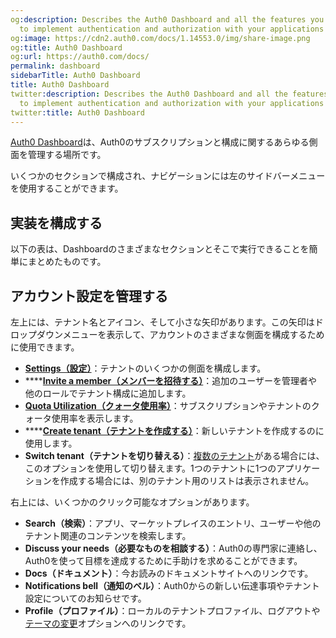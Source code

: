 ```yaml
---
og:description: Describes the Auth0 Dashboard and all the features you can access
  to implement authentication and authorization with your applications and APIs..
og:image: https://cdn2.auth0.com/docs/1.14553.0/img/share-image.png
og:title: Auth0 Dashboard
og:url: https://auth0.com/docs/
permalink: dashboard
sidebarTitle: Auth0 Dashboard
title: Auth0 Dashboard
twitter:description: Describes the Auth0 Dashboard and all the features you can access
  to implement authentication and authorization with your applications and APIs..
twitter:title: Auth0 Dashboard
---
```


[Auth0 Dashboard](%24%7Bmanage_url%7D)は、Auth0のサブスクリプションと構成に関するあらゆる側面を管理する場所です。

いくつかのセクションで構成され、ナビゲーションには左のサイドバーメニューを使用することができます。



## 実装を構成する

以下の表は、Dashboardのさまざまなセクションとそこで実行できることを簡単にまとめたものです。



## アカウント設定を管理する

左上には、テナント名とアイコン、そして小さな矢印があります。この矢印はドロップダウンメニューを表示して、アカウントのさまざまな側面を構成するために使用できます。

* [**Settings（設定）**](/tenant-settings)：テナントのいくつかの側面を構成します。
* ****[**Invite a member（メンバーを招待する）**](/manage-dashboard-access)：追加のユーザーを管理者や他のロールでテナント構成に追加します。
* [**Quota Utilization（クォータ使用率）**](https://support.auth0.com/reports/quota)：サブスクリプションやテナントのクォータ使用率を表示します。
* ****[**Create tenant（テナントを作成する）**](/get-started/create-tenants)：新しいテナントを作成するのに使用します。
* **Switch tenant（テナントを切り替える）**：[複数のテナント](/get-started/create-tenants/create-multiple-tenants)がある場合には、このオプションを使用して切り替えます。1つのテナントに1つのアプリケーションを作成する場合には、別のテナント用のリストは表示されません。

右上には、いくつかのクリック可能なオプションがあります。

* **Search（検索）**：アプリ、マーケットプレイスのエントリ、ユーザーや他のテナント関連のコンテンツを検索します。
* **Discuss your needs（必要なものを相談する）**：Auth0の専門家に連絡し、Auth0を使って目標を達成するために手助けを求めることができます。
* **Docs（ドキュメント）**：今お読みのドキュメントサイトへのリンクです。
* **Notifications bell（通知のベル）**：Auth0からの新しい伝達事項やテナント設定についてのお知らせです。
* **Profile（プロファイル）**：ローカルのテナントプロファイル、ログアウトや[テーマの変更](/light-and-dark-themes)オプションへのリンクです。